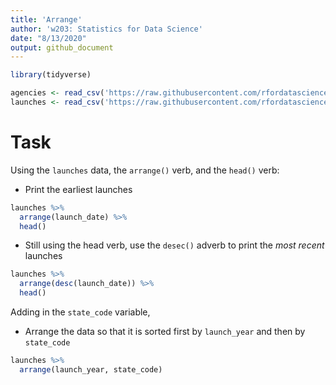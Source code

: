 ```yaml
---
title: 'Arrange'
author: 'w203: Statistics for Data Science'
date: "8/13/2020"
output: github_document
---
```


```r
library(tidyverse)
```

```r
agencies <- read_csv('https://raw.githubusercontent.com/rfordatascience/tidytuesday/master/data/2019/2019-01-15/agencies.csv')
launches <- read_csv('https://raw.githubusercontent.com/rfordatascience/tidytuesday/master/data/2019/2019-01-15/launches.csv')
```

# Task 

Using the `launches` data, the `arrange()` verb, and the `head()` verb: 

- Print the earliest launches

```r
launches %>% 
  arrange(launch_date) %>% 
  head()
```

- Still using the head verb, use the `desec()` adverb to print the *most recent* launches

```r
launches %>% 
  arrange(desc(launch_date)) %>% 
  head()
```

Adding in the `state_code` variable, 

- Arrange the data so that it is sorted first by `launch_year` and then by `state_code`

```r
launches %>% 
  arrange(launch_year, state_code)
```





